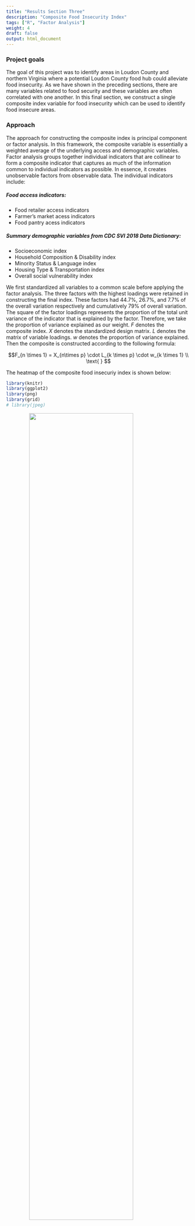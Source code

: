 ```yaml
---
title: "Results Section Three"
description: "Composite Food Insecurity Index"
tags: ["R", "Factor Analysis"]
weight: 4
draft: false
output: html_document
---
```

### Project goals
The goal of this project was to identify areas in Loudon County and northern Virginia where a potential Loudon County food hub could alleviate food insecurity. As we have shown in the preceding sections, there are many variables related to food security and these variables are often correlated with one another. In this final section, we construct a single composite index variable for food insecurity which can be used to identify food insecure areas.

### Approach
The approach for constructing the composite index is principal component or factor analysis. In this framework, the composite variable is essentially a weighted average of the underlying access and demographic variables. Factor analysis groups together individual indicators that are collinear to form a composite indicator that captures as much of the information common to individual indicators as possible. In essence, it creates unobservable factors from observable data. The individual indicators include:

##### Food access indicators:
-	Food retailer access indicators
-	Farmer's market acess indicators
-	Food pantry acess indicators

##### Summary demographic variables from CDC SVI 2018 Data Dictionary:
- Socioeconomic index
- Household Composition & Disability index
- Minority Status & Language index
- Housing Type & Transportation index
-	Overall social vulnerability index

We first standardized all variables to a common scale before applying the factor analysis. The three factors with the highest loadings were retained in constructing the final index. These factors had 44.7%, 26.7%, and 7.7% of the overall variation respectively and cumulatively 79% of overall variation. The square of the factor loadings represents the proportion of the total unit variance of the indicator that is explained by the factor. Therefore, we take the proportion of variance explained as our weight. $F$ denotes the composite index. $X$ denotes the standardized design matrix. $L$ denotes the matrix of variable loadings. $w$ denotes the proportion of variance explained. Then the composite is constructed according to the following formula:

$$F_{n \times 1} = X_{n\times p} \cdot L_{k \times p} \cdot w_{k \times 1} \\ \text{ } $$ 

The heatmap of the composite food insecuriy index is shown below:
```r
library(knitr)
library(ggplot2)
library(png)
library(grid)
# library(jpeg)
```

![](/findings/composite_index/Composite.png){style="width:75%; display: block; margin-left: auto; margin-right: auto;"}

### Conclusions

The food insecurity composite map is similar to other access and social and economic indicator maps generated in parts 1 and 2 of this project. We find that the areas with the highest composite score tend to be rural census tracts. However, there can be substantial variation within urban areas. For instance, some census tracts in Leesburg and Ashburn score higher in terms of food insecurity compared to their immediate neighbors. The ability of a Loudon County food hub to address food insecurity in these areas could ultimately rest on resource allocation that is targeted according to carefully designed insecurity measures. Next steps in this project would be to consider different approaches to index construction and robustness to this choice and to take into consideration the types of products that Loudon County agriculture could deliver to a food hub.

<br>

#### References:
Mulaik, S. A. (2009). Foundations of factor analysis. CRC press.

OECD Organisation for Economic Co-operation and Develop (2008). Handbook on Constructing Composite Indicators: Methodology and User Guide. OECD Publishing.


